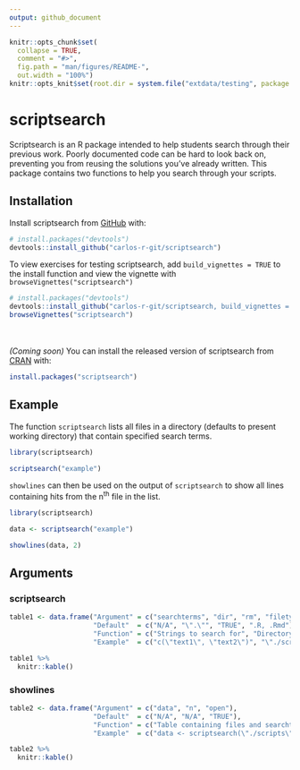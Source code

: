 ```yaml
---
output: github_document
---
```


<!-- README.md is generated from README.Rmd. Please edit that file -->

```r
knitr::opts_chunk$set(
  collapse = TRUE,
  comment = "#>",
  fig.path = "man/figures/README-",
  out.width = "100%")
knitr::opts_knit$set(root.dir = system.file("extdata/testing", package = "scriptsearch"))
```

# scriptsearch

<!-- badges: start -->
<!-- badges: end -->

Scriptsearch is an R package intended to help students search through their previous work. Poorly documented code can be hard to look back on, preventing you from reusing the solutions you've already written. This package contains two functions to help you search through your scripts.

## Installation

Install scriptsearch from [GitHub](https://github.com/) with:

``` r
# install.packages("devtools")
devtools::install_github("carlos-r-git/scriptsearch")
```

To view exercises for testing scriptsearch, add `build_vignettes = TRUE` to the install function and view the vignette with `browseVignettes("scriptsearch")`

``` r
# install.packages("devtools")
devtools::install_github("carlos-r-git/scriptsearch, build_vignettes = TRUE")
browseVignettes("scriptsearch")
```

<br><br>
*(Coming soon)* You can install the released version of scriptsearch from [CRAN](https://CRAN.R-project.org) with:

``` r
install.packages("scriptsearch")
```
## Example

The function `scriptsearch` lists all files in a directory (defaults to present working directory) that contain specified search terms.

```r
library(scriptsearch)

scriptsearch("example")
```

`showlines` can then be used on the output of `scriptsearch` to show all lines containing hits from the n^th^ file in the list.

```r
library(scriptsearch)

data <- scriptsearch("example")

showlines(data, 2)
```

## Arguments

### scriptsearch

```r

table1 <- data.frame("Argument" = c("searchterms", "dir", "rm", "filetypes"),
                     "Default"  = c("N/A", "\".\"", "TRUE", ".R, .Rmd"),
                     "Function" = c("Strings to search for", "Directory to search", "Remove files with no hits from output", "Strings to be recognised in file names"),
                     "Example"  = c("c(\"text1\", \"text2\")", "\"./scripts\"", "TRUE", ".R, .Rmd"))

table1 %>% 
  knitr::kable()

```

### showlines

```r

table2 <- data.frame("Argument" = c("data", "n", "open"),
                     "Default"  = c("N/A", "N/A", "TRUE"),
                     "Function" = c("Table containing files and searchterms", "Row number of the file to be searched", "Open selected file"),
                     "Example"  = c("data <- scriptsearch(\"./scripts\", \"text\")", "1", "TRUE"))

table2 %>% 
  knitr::kable()

```
